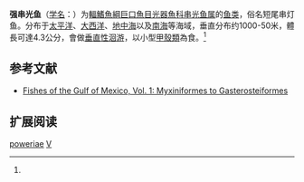 {{expand|time=2014-12-06T00:19:01+00:00}}
{{refimprove|time=2014-12-06T00:19:01+00:00}}
{{Speciesbox
| name = 强串光鱼
| status = NE
| status_system = IUCN3.1
| image = 
| genus = Vinciguerria
| species = poweriae
| authority = Cocco, 1838<ref name='id5459'>{{cite web| url =http://www.bioinfo.cn/db05/BjdwSpecies.php?action=view&id=5459| title =强串光鱼| work =中国动物物种编目数据库| publisher =中国科学院微生物研究所| author =中国科学院动物研究所| accessdate =2009-04-11| deadurl =yes| archiveurl =https://web.archive.org/web/20160305053606/http://www.bioinfo.cn/db05/BjdwSpecies.php?action=view&id=5459| archivedate =2016-03-05}}</ref>
| synonyms = *''Gonostomus poweriae''<br /><small>Cocco, 1838</small>
*''Ichthyococcus poweriae''<br /><small>Cocco, 1838</small>
*''Maurolicus poweriae''<br /><small>Cocco, 1838</small>
*''Scopelus poweriae''<br /><small>Cocco, 1838</small>
*''Vinceguerria poweriae''<br /><small>Cocco, 1838</small>
}}

'''强串光鱼'''（[[学名|学名]]：{{lang|la|''Vinciguerria poweriae''}}）为[[輻鰭魚綱|輻鰭魚綱]][[巨口魚目|巨口魚目]][[光器魚科|光器魚科]][[串光鱼属|串光鱼属]]的[[鱼类|鱼类]]，俗名短尾串灯鱼。分布于[[太平洋|太平洋]]、[[大西洋|大西洋]]、[[地中海|地中海]]以及[[南海|南海]]等海域，垂直分布约1000-50米，體長可達4.3公分，會做[[垂直性洄游|垂直性洄游]]，以小型[[甲殼類|甲殼類]]為食。<ref name='id5459'/>

== 参考文献 ==
{{reflist}}
*[http://books.google.com.tw/books?id=jZtrYzge92YC&pg=PA303&dq=Vinciguerria+poweriae&hl=zh-TW&sa=X&ei=2J-FVIjUMaW5mwXluYKABQ&ved=0CB0Q6AEwAA#v=onepage&q=Vinciguerria%20poweriae&f=false Fishes of the Gulf of Mexico, Vol. 1: Myxiniformes to Gasterosteiformes]

== 扩展阅读 ==
{{refbegin}}
{{wikispecies-inline|Vinciguerria poweriae|强串光鱼}}
{{refend}}
{{Taxonbar|from=Q1038729}}

[[Category:串光鱼属|poweriae]]
[[Category:1838年描述的鱼类|V]]